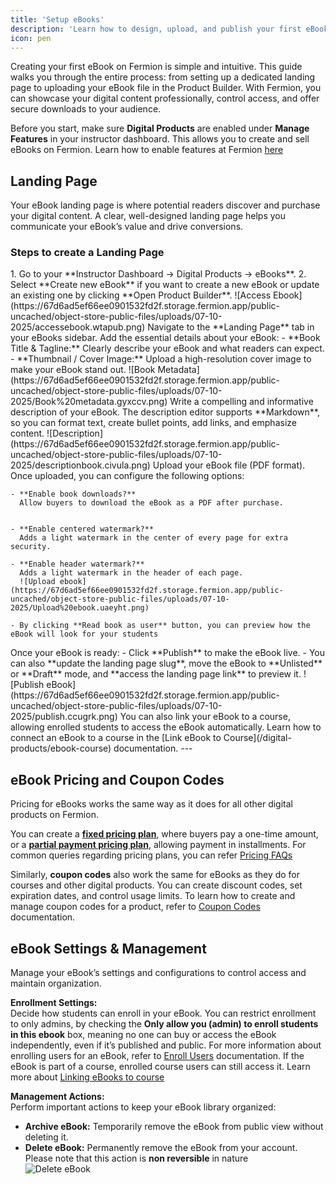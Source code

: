 ```yaml
---
title: 'Setup eBooks'
description: 'Learn how to design, upload, and publish your first eBook on Fermion using the Product Builder.'
icon: pen
---
```


Creating your first eBook on Fermion is simple and intuitive. This guide walks you through the entire process: from setting up a dedicated landing page to uploading your eBook file in the Product Builder. With Fermion, 
you can showcase your digital content professionally, control access, and offer secure downloads to your audience.

<Info>Before you start, make sure **Digital Products** are enabled under **Manage Features** in your instructor dashboard. This allows you to create and sell eBooks on Fermion. Learn how to enable features at Fermion [here](/manage-settings/manage-features)</Info>

## Landing Page

Your eBook landing page is where potential readers discover and purchase your digital content. A clear, well-designed landing page helps you communicate your eBook’s value and drive conversions.

### Steps to create a Landing Page

<Steps>

  <Step title="Navigate to eBooks">
    1. Go to your **Instructor Dashboard → Digital Products → eBooks**.  
    2. Select **Create new eBook** if you want to create a new eBook or update an existing one by clicking **Open Product Builder**.  
    ![Access Ebook](https://67d6ad5ef66ee0901532fd2f.storage.fermion.app/public-uncached/object-store-public-files/uploads/07-10-2025/accessebook.wtapub.png) 

  </Step>

  <Step title="Define Book Metadata">
  Navigate to the **Landing Page** tab in your eBooks sidebar.
    Add the essential details about your eBook:
    - **Book Title & Tagline:** Clearly describe your eBook and what readers can expect.  
    - **Thumbnail / Cover Image:** Upload a high-resolution cover image to make your eBook stand out.
      ![Book Metadata](https://67d6ad5ef66ee0901532fd2f.storage.fermion.app/public-uncached/object-store-public-files/uploads/07-10-2025/Book%20metadata.gyxccv.png)
  </Step>

  <Step title="Add a Book Description">
    Write a compelling and informative description of your eBook.  
    The description editor supports **Markdown**, so you can format text, create bullet points, add links, and emphasize content.
    ![Description](https://67d6ad5ef66ee0901532fd2f.storage.fermion.app/public-uncached/object-store-public-files/uploads/07-10-2025/descriptionbook.civula.png)
  </Step>

  <Step title="Upload eBook and Configure Settings">
    Upload your eBook file (PDF format). Once uploaded, you can configure the following options:

    - **Enable book downloads?**  
      Allow buyers to download the eBook as a PDF after purchase.  
      

    - **Enable centered watermark?**  
      Adds a light watermark in the center of every page for extra security.

    - **Enable header watermark?**  
      Adds a light watermark in the header of each page.
      ![Upload ebook](https://67d6ad5ef66ee0901532fd2f.storage.fermion.app/public-uncached/object-store-public-files/uploads/07-10-2025/Upload%20ebook.uaeyht.png)

    - By clicking **Read book as user** button, you can preview how the eBook will look for your students
  </Step>

  <Step title="Publish Your eBook landing page">
   Once your eBook is ready:
    - Click **Publish** to make the eBook live.  
    - You can also **update the landing page slug**, move the eBook to **Unlisted** or **Draft** mode, and **access the landing page link** to preview it.  
      ![Publish eBook](https://67d6ad5ef66ee0901532fd2f.storage.fermion.app/public-uncached/object-store-public-files/uploads/07-10-2025/publish.ccugrk.png)

<Info>
You can also link your eBook to a course, allowing enrolled students to access the eBook automatically. Learn how to connect an eBook to a course in the [Link eBook to Course](/digital-products/ebook-course) documentation.
</Info>
  </Step>

</Steps>
---

## eBook Pricing and Coupon Codes

Pricing for eBooks works the same way as it does for all other digital products on Fermion. 

You can create a **[fixed pricing plan](/setup-pricing/fixed-pricing-plan)**, where buyers pay a one-time amount, or a **[partial payment pricing plan](/setup-pricing/setup-emi)**, allowing payment in installments. For common queries regarding pricing plans, you can refer [Pricing FAQs](/setup-pricing/common-faqs)

Similarly, **coupon codes** also work the same for eBooks as they do for courses and other digital products. You can create discount codes, set expiration dates, and control usage limits. To learn how to create and manage coupon codes for a product, refer to [Coupon Codes](/setup-pricing/add-coupon-codes) documentation.

## eBook Settings & Management

Manage your eBook’s settings and configurations to control access and maintain organization.  

**Enrollment Settings:**  
Decide how students can enroll in your eBook. You can restrict enrollment to only admins, by checking the **Only allow you (admin) to enroll students in this ebook** box, meaning no one can buy or access the eBook independently, even if it’s published and public. For more information about enrolling users for an eBook, refer to [Enroll Users](/digital-products/enroll-students) documentation. 
<Tip> If the eBook is part of a course, enrolled course users can still access it. Learn more about [Linking eBooks to course](/digital-products/ebook-course)</Tip>

**Management Actions:**  
Perform important actions to keep your eBook library organized:  
- **Archive eBook:** Temporarily remove the eBook from public view without deleting it.  
- **Delete eBook:** Permanently remove the eBook from your account. Please note that this action is **non reversible** in nature   
   ![Delete eBook](https://67d6ad5ef66ee0901532fd2f.storage.fermion.app/public-uncached/object-store-public-files/uploads/07-10-2025/deleteebook.izsrbq.png)


